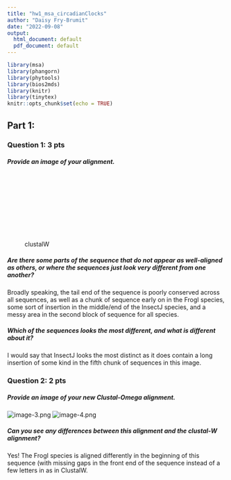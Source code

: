 ```yaml
---
title: "hw1_msa_circadianClocks"
author: "Daisy Fry-Brumit"
date: "2022-09-08"
output:
  html_document: default
  pdf_document: default
---
```


```r
library(msa)
library(phangorn)
library(phytools)
library(bios2mds)
library(knitr)
library(tinytex)
knitr::opts_chunk$set(echo = TRUE)
```

## Part 1: 

### Question 1: 3 pts

##### Provide an image of your alignment. 

![clustalW](attachment:clustalW_align.pdf){width=100%}

##### Are there some parts of the sequence that do not appear as well-aligned as others, or where the sequences just look very different from one another? 

Broadly speaking, the tail end of the sequence is poorly conserved across all sequences, as well as a chunk of sequence early on in the FrogI species, some sort of insertion in the middle/end of the InsectJ species, and a messy area in the second block of sequence for all species.

##### Which of the sequences looks the most different, and what is different about it?

I would say that InsectJ looks the most distinct as it does contain a long insertion of some kind in the fifth chunk of sequences in this image.

### Question 2: 2 pts

##### Provide an image of your new Clustal-Omega alignment. 

![image-3.png](attachment:image-3.png)
![image-4.png](attachment:image-4.png)

##### Can you see any differences between this alignment and the clustal-W alignment?

Yes! The FrogI species is aligned differently in the beginning of this sequence (with missing gaps in the front end of the sequence instead of a few letters in as in ClustalW.